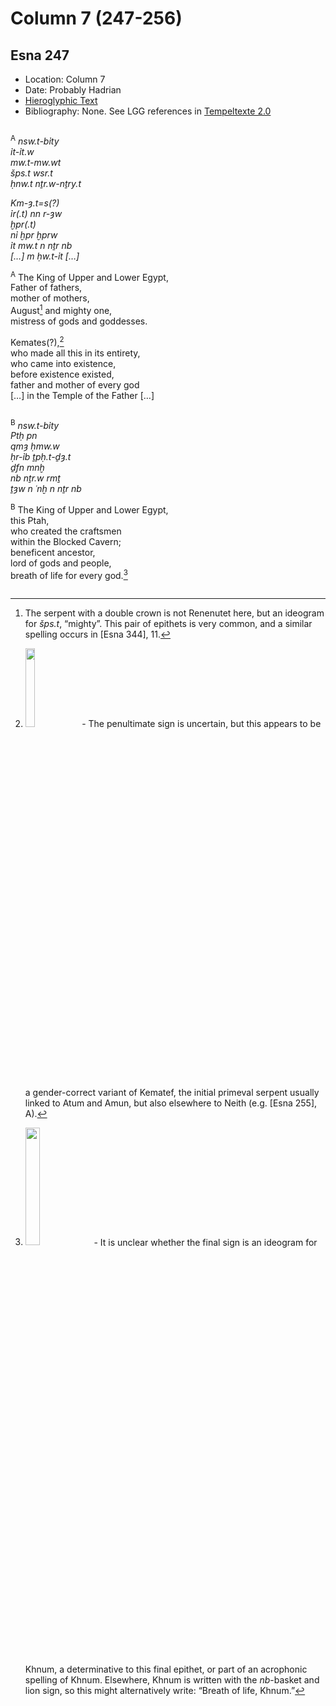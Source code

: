 # Column 7 (247-256) {-}

## Esna 247 {-}  
  
<style>  
  
  .col2 {  
    columns: 2 320px;         /* number of columns and width in pixels*/  
    -webkit-columns: 2 320px; /* chrome, safari */  
    -moz-columns: 2 320px;    /* firefox */  
    -webkit-column-break-inside: avoid;  
    -page-break-inside: avoid;  
    -break-inside: avoid;  
  }  
  
</style>  

- Location: Column 7
- Date: Probably Hadrian 
- [Hieroglyphic Text](https://www.ifao.egnet.net/uploads/publications/enligne/Temples-Esna003.pdf#page=171){target="_blank"}  
- Bibliography: None. See LGG references in [Tempeltexte 2.0](http://www.tempeltexte.uni-tuebingen.de/portal/#/text-detail/1037){target="_blank"} 

<div class="col2">  

^A^ *nsw.t-bỉty  *   
*ỉt-ỉt.w  *  
*mw.t-mw.wt  *  
*šps.t wsr.t  *  
*ḥnw.t nṯr.w-nṯry.t  *  
   
*Km-ȝ.t=s(?)  *  
*ỉr(.t) nn r-ȝw  *  
*ḫpr(.t)*   
*nỉ ḫpr ḫprw  *  
*ỉt mw.t n nṯr nb   *  
*[...] m ḥw.t-ỉt [...]  *  
   
^A^ The King of Upper and Lower Egypt,  
Father of fathers,  
mother of mothers,  
August[^fn-247-0] and mighty one,  
mistress of gods and goddesses.  
  
Kemates(?),[^fn-247-1]  
who made all this in its entirety,  
who came into existence,  
before existence existed,  
father and mother of every god   
[...] in the Temple of the Father [...]  

</div>

[^fn-247-0]: The serpent with a double crown is not Renenutet here, but an ideogram for *šps.t*, "mighty". This pair of epithets is very common, and a similar spelling occurs in [Esna 344], 11.
[^fn-247-1]: ![](./images/247_A1.png){width=18%} - The penultimate sign is uncertain, but this appears to be a gender-correct variant of Kematef, the initial primeval serpent usually linked to Atum and Amun, but also elsewhere to Neith (e.g. [Esna 255], A).

<div class="col2">  

^B^ *nsw.t-bỉty  *   
*Ptḥ pn   *  
*qmȝ ḥmw.w   *  
*ḥr-ỉb ṯpḥ.t-ḏȝ.t  *  
*ḏfn mnḫ  *  
*nb nṯr.w rmṯ  *  
*ṯȝw n ʿnḫ n nṯr nb  *  
  
^B^ The King of Upper and Lower Egypt,  
this Ptah,  
who created the craftsmen  
within the Blocked Cavern;  
beneficent ancestor,  
lord of gods and people,  
breath of life for every god.[^fn-247-2]

</div>

[^fn-247-2]: ![](./images/247_B1.png){width=22%} - It is unclear whether the final sign is an ideogram for Khnum, a determinative to this final epithet, or part of an acrophonic spelling of Khnum. Elsewhere, Khnum is written with the *nb*-basket and lion sign, so this might alternatively write: "Breath of life, Khnum."
